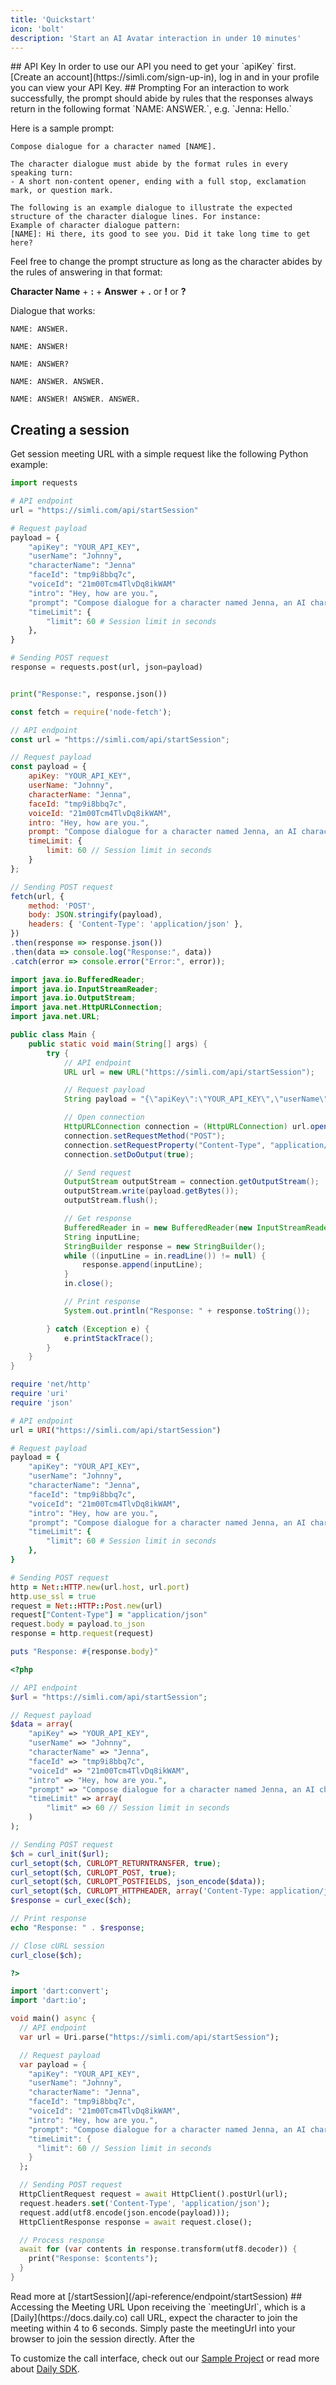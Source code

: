 ```yaml
---
title: 'Quickstart'
icon: 'bolt'
description: 'Start an AI Avatar interaction in under 10 minutes'
---
```

<Steps>
<Step>
## API Key
In order to use our API you need to get your `apiKey` first.
[Create an account](https://simli.com/sign-up-in), log in
and in your profile you can view your API Key.
</Step>
<Step>
## Prompting
For an interaction to work successfully, the prompt should abide by rules that the responses always return in the following format `NAME: ANSWER.`, e.g. `Jenna: Hello.`

Here is a sample prompt:
```
Compose dialogue for a character named [NAME].

The character dialogue must abide by the format rules in every speaking turn:
- A short non-content opener, ending with a full stop, exclamation mark, or question mark.

The following is an example dialogue to illustrate the expected structure of the character dialogue lines. For instance:
Example of character dialogue pattern:
[NAME]: Hi there, its good to see you. Did it take long time to get here?
```
Feel free to change the prompt structure as long as the character abides by the rules of answering in that format: 

**Character Name** + **:** + **Answer** + **.** or **!** or **?**

Dialogue that works:

`NAME: ANSWER.`

`NAME: ANSWER!`

`NAME: ANSWER?`

`NAME: ANSWER. ANSWER.`

`NAME: ANSWER! ANSWER. ANSWER.`
</Step>
<Step>
## Creating a session
Get session meeting URL with a simple request like the following Python example:
<CodeGroup>
```python Python
import requests

# API endpoint
url = "https://simli.com/api/startSession"

# Request payload
payload = {
    "apiKey": "YOUR_API_KEY",
    "userName": "Johnny",
    "characterName": "Jenna"
    "faceId": "tmp9i8bbq7c",
    "voiceId": "21m00Tcm4TlvDq8ikWAM"
    "intro": "Hey, how are you.",
    "prompt": "Compose dialogue for a character named Jenna, an AI character that has come alive on and is reperesented in visual form as an attractive 40 year old woman. Each of Jenna's responses should start with a short, standalone opening phrase, strictly limited to no more than 4 words.\nThe phrase following this opener should be brief, continuing or initiating a new thought without leading punctuation from the opener. This sentence should be concise, with any additional sentences being slightly longer but not exceeding 10 words, allowing Jenna to humorously interact with the users in the meeting.\n\nRemember, Jenna's dialogue must abide by the format rules in every speaking turn:\n- A short non-content opener, ending with a full stop, exclamation mark, or question mark.\n- The second sentence should be quite short as well, and any additional following sentences can be a bit longer, further developing his point.\n\nInclude an example dialogue to illustrate the expected structure of Jenna's lines. For instance:\n\n'Example of Jenna's dialogue pattern:\nJenna: Hi there What's this? A meeting?\nJenna: Oh hold on let me wait for the next token",
    "timeLimit": {
        "limit": 60 # Session limit in seconds
    },
}

# Sending POST request
response = requests.post(url, json=payload)


print("Response:", response.json())
```
```javascript Javascript
const fetch = require('node-fetch');

// API endpoint
const url = "https://simli.com/api/startSession";

// Request payload
const payload = {
    apiKey: "YOUR_API_KEY",
    userName: "Johnny",
    characterName: "Jenna",
    faceId: "tmp9i8bbq7c",
    voiceId: "21m00Tcm4TlvDq8ikWAM",
    intro: "Hey, how are you.",
    prompt: "Compose dialogue for a character named Jenna, an AI character that has come alive on and is reperesented in visual form as an attractive 40 year old woman. Each of Jenna's responses should start with a short, standalone opening phrase, strictly limited to no more than 4 words.\nThe phrase following this opener should be brief, continuing or initiating a new thought without leading punctuation from the opener. This sentence should be concise, with any additional sentences being slightly longer but not exceeding 10 words, allowing Jenna to humorously interact with the users in the meeting.\n\nRemember, Jenna's dialogue must abide by the format rules in every speaking turn:\n- A short non-content opener, ending with a full stop, exclamation mark, or question mark.\n- The second sentence should be quite short as well, and any additional following sentences can be a bit longer, further developing his point.\n\nInclude an example dialogue to illustrate the expected structure of Jenna's lines. For instance:\n\n'Example of Jenna's dialogue pattern:\nJenna: Hi there What's this? A meeting?\nJenna: Oh hold on let me wait for the next token",
    timeLimit: {
        limit: 60 // Session limit in seconds
    }
};

// Sending POST request
fetch(url, {
    method: 'POST',
    body: JSON.stringify(payload),
    headers: { 'Content-Type': 'application/json' },
})
.then(response => response.json())
.then(data => console.log("Response:", data))
.catch(error => console.error("Error:", error));
```
```java Java
import java.io.BufferedReader;
import java.io.InputStreamReader;
import java.io.OutputStream;
import java.net.HttpURLConnection;
import java.net.URL;

public class Main {
    public static void main(String[] args) {
        try {
            // API endpoint
            URL url = new URL("https://simli.com/api/startSession");

            // Request payload
            String payload = "{\"apiKey\":\"YOUR_API_KEY\",\"userName\":\"Johnny\",\"characterName\":\"Jenna\",\"faceId\":\"tmp9i8bbq7c\",\"voiceId\":\"21m00Tcm4TlvDq8ikWAM\",\"intro\":\"Hey, how are you.\",\"prompt\":\"Compose dialogue for a character named Jenna, an AI character that has come alive on and is reperesented in visual form as an attractive 40 year old woman. Each of Jenna's responses should start with a short, standalone opening phrase, strictly limited to no more than 4 words.\\nThe phrase following this opener should be brief, continuing or initiating a new thought without leading punctuation from the opener. This sentence should be concise, with any additional sentences being slightly longer but not exceeding 10 words, allowing Jenna to humorously interact with the users in the meeting.\\n\\nRemember, Jenna's dialogue must abide by the format rules in every speaking turn:\\n- A short non-content opener, ending with a full stop, exclamation mark, or question mark.\\n- The second sentence should be quite short as well, and any additional following sentences can be a bit longer, further developing his point.\\n\\nInclude an example dialogue to illustrate the expected structure of Jenna's lines. For instance:\\n\\n'Example of Jenna's dialogue pattern:\\nJenna: Hi there What's this? A meeting?\\nJenna: Oh hold on let me wait for the next token\",\"timeLimit\":{\"limit\":60}}";

            // Open connection
            HttpURLConnection connection = (HttpURLConnection) url.openConnection();
            connection.setRequestMethod("POST");
            connection.setRequestProperty("Content-Type", "application/json");
            connection.setDoOutput(true);

            // Send request
            OutputStream outputStream = connection.getOutputStream();
            outputStream.write(payload.getBytes());
            outputStream.flush();

            // Get response
            BufferedReader in = new BufferedReader(new InputStreamReader(connection.getInputStream()));
            String inputLine;
            StringBuilder response = new StringBuilder();
            while ((inputLine = in.readLine()) != null) {
                response.append(inputLine);
            }
            in.close();

            // Print response
            System.out.println("Response: " + response.toString());

        } catch (Exception e) {
            e.printStackTrace();
        }
    }
}
```
```ruby Ruby
require 'net/http'
require 'uri'
require 'json'

# API endpoint
url = URI("https://simli.com/api/startSession")

# Request payload
payload = {
    "apiKey": "YOUR_API_KEY",
    "userName": "Johnny",
    "characterName": "Jenna",
    "faceId": "tmp9i8bbq7c",
    "voiceId": "21m00Tcm4TlvDq8ikWAM",
    "intro": "Hey, how are you.",
    "prompt": "Compose dialogue for a character named Jenna, an AI character that has come alive on and is reperesented in visual form as an attractive 40 year old woman. Each of Jenna's responses should start with a short, standalone opening phrase, strictly limited to no more than 4 words.\nThe phrase following this opener should be brief, continuing or initiating a new thought without leading punctuation from the opener. This sentence should be concise, with any additional sentences being slightly longer but not exceeding 10 words, allowing Jenna to humorously interact with the users in the meeting.\n\nRemember, Jenna's dialogue must abide by the format rules in every speaking turn:\n- A short non-content opener, ending with a full stop, exclamation mark, or question mark.\n- The second sentence should be quite short as well, and any additional following sentences can be a bit longer, further developing his point.\n\nInclude an example dialogue to illustrate the expected structure of Jenna's lines. For instance:\n\n'Example of Jenna's dialogue pattern:\nJenna: Hi there What's this? A meeting?\nJenna: Oh hold on let me wait for the next token",
    "timeLimit": {
        "limit": 60 # Session limit in seconds
    },
}

# Sending POST request
http = Net::HTTP.new(url.host, url.port)
http.use_ssl = true
request = Net::HTTP::Post.new(url)
request["Content-Type"] = "application/json"
request.body = payload.to_json
response = http.request(request)

puts "Response: #{response.body}"

```
```php PHP
<?php

// API endpoint
$url = "https://simli.com/api/startSession";

// Request payload
$data = array(
    "apiKey" => "YOUR_API_KEY",
    "userName" => "Johnny",
    "characterName" => "Jenna",
    "faceId" => "tmp9i8bbq7c",
    "voiceId" => "21m00Tcm4TlvDq8ikWAM",
    "intro" => "Hey, how are you.",
    "prompt" => "Compose dialogue for a character named Jenna, an AI character that has come alive on and is reperesented in visual form as an attractive 40 year old woman. Each of Jenna's responses should start with a short, standalone opening phrase, strictly limited to no more than 4 words.\nThe phrase following this opener should be brief, continuing or initiating a new thought without leading punctuation from the opener. This sentence should be concise, with any additional sentences being slightly longer but not exceeding 10 words, allowing Jenna to humorously interact with the users in the meeting.\n\nRemember, Jenna's dialogue must abide by the format rules in every speaking turn:\n- A short non-content opener, ending with a full stop, exclamation mark, or question mark.\n- The second sentence should be quite short as well, and any additional following sentences can be a bit longer, further developing his point.\n\nInclude an example dialogue to illustrate the expected structure of Jenna's lines. For instance:\n\n'Example of Jenna's dialogue pattern:\nJenna: Hi there What's this? A meeting?\nJenna: Oh hold on let me wait for the next token",
    "timeLimit" => array(
        "limit" => 60 // Session limit in seconds
    )
);

// Sending POST request
$ch = curl_init($url);
curl_setopt($ch, CURLOPT_RETURNTRANSFER, true);
curl_setopt($ch, CURLOPT_POST, true);
curl_setopt($ch, CURLOPT_POSTFIELDS, json_encode($data));
curl_setopt($ch, CURLOPT_HTTPHEADER, array('Content-Type: application/json'));
$response = curl_exec($ch);

// Print response
echo "Response: " . $response;

// Close cURL session
curl_close($ch);

?>

```
```dart Dart
import 'dart:convert';
import 'dart:io';

void main() async {
  // API endpoint
  var url = Uri.parse("https://simli.com/api/startSession");

  // Request payload
  var payload = {
    "apiKey": "YOUR_API_KEY",
    "userName": "Johnny",
    "characterName": "Jenna",
    "faceId": "tmp9i8bbq7c",
    "voiceId": "21m00Tcm4TlvDq8ikWAM",
    "intro": "Hey, how are you.",
    "prompt": "Compose dialogue for a character named Jenna, an AI character that has come alive on and is reperesented in visual form as an attractive 40 year old woman. Each of Jenna's responses should start with a short, standalone opening phrase, strictly limited to no more than 4 words.\nThe phrase following this opener should be brief, continuing or initiating a new thought without leading punctuation from the opener. This sentence should be concise, with any additional sentences being slightly longer but not exceeding 10 words, allowing Jenna to humorously interact with the users in the meeting.\n\nRemember, Jenna's dialogue must abide by the format rules in every speaking turn:\n- A short non-content opener, ending with a full stop, exclamation mark, or question mark.\n- The second sentence should be quite short as well, and any additional following sentences can be a bit longer, further developing his point.\n\nInclude an example dialogue to illustrate the expected structure of Jenna's lines. For instance:\n\n'Example of Jenna's dialogue pattern:\nJenna: Hi there What's this? A meeting?\nJenna: Oh hold on let me wait for the next token",
    "timeLimit": {
      "limit": 60 // Session limit in seconds
    }
  };

  // Sending POST request
  HttpClientRequest request = await HttpClient().postUrl(url);
  request.headers.set('Content-Type', 'application/json');
  request.add(utf8.encode(json.encode(payload)));
  HttpClientResponse response = await request.close();

  // Process response
  await for (var contents in response.transform(utf8.decoder)) {
    print("Response: $contents");
  }
}
```
</CodeGroup>
Read more at [/startSession](/api-reference/endpoint/startSession)
</Step>
<Step>
## Accessing the Meeting URL
Upon receiving the `meetingUrl`, which is a [Daily](https://docs.daily.co) call URL, expect the character to join the meeting within 4 to 6 seconds. Simply paste the meetingUrl into your browser to join the session directly. After the 

To customize the call interface, check out our [Sample Project](/sample-project) or read more about [Daily SDK](https://docs.daily.co/guides/products/client-sdk).
</Step>
</Steps>